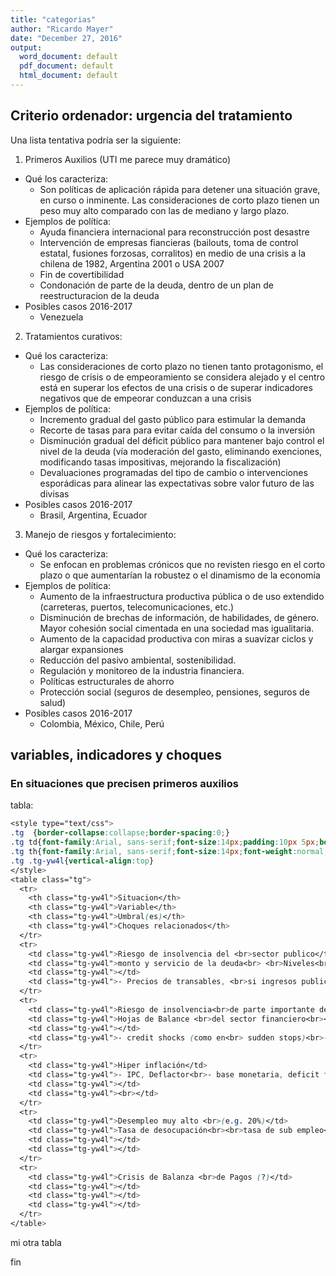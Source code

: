 ```yaml
---
title: "categorias"
author: "Ricardo Mayer"
date: "December 27, 2016"
output:
  word_document: default
  pdf_document: default
  html_document: default
---
```



## Criterio ordenador: urgencia del tratamiento 

Una lista tentativa podría ser la siguiente:

1. Primeros Auxilios (UTI me parece muy dramático)
  - Qué los caracteriza:
    + Son políticas de aplicación rápida para detener una situación grave, en curso o inminente. Las consideraciones de corto plazo tienen un peso muy alto comparado con las de mediano y largo plazo.
  - Ejemplos de política: 
    + Ayuda financiera internacional para reconstrucción post desastre
    + Intervención de empresas fiancieras (bailouts, toma de control estatal, fusiones forzosas, corralitos) en medio de una crisis a la chilena de 1982, Argentina 2001 o USA 2007
    + Fin de covertibilidad
    + Condonación de parte de la deuda, dentro de un plan de reestructuracion de la deuda
  - Posibles casos 2016-2017
    + Venezuela


2. Tratamientos curativos:
  - Qué los caracteriza:
    + Las consideraciones de corto plazo no tienen tanto protagonismo, el riesgo de crisis o de empeoramiento se considera alejado y el centro está en superar los efectos de una crisis o de superar indicadores negativos que de empeorar conduzcan a una crisis
  - Ejemplos de política: 
    + Incremento gradual del gasto público para estimular la demanda
    + Recorte de tasas para para evitar caída del consumo o la inversión
    + Disminución gradual del déficit público para mantener bajo control el nivel de la deuda (vía moderación del gasto, eliminando exenciones, modificando tasas impositivas, mejorando la fiscalización)
    + Devaluaciones programadas del tipo de cambio o intervenciones esporádicas para alinear las expectativas sobre valor futuro de las divisas
  - Posibles casos 2016-2017
    + Brasil, Argentina, Ecuador

3. Manejo de riesgos y fortalecimiento:
  - Qué los caracteriza:
    + Se enfocan en problemas crónicos que no revisten riesgo en el corto plazo o que aumentarían la robustez o el dinamismo de la economía
  - Ejemplos de política: 
    + Aumento de la infraestructura productiva pública o de uso extendido (carreteras, puertos, telecomunicaciones, etc.)
    + Disminución de brechas de información, de habilidades, de género. Mayor cohesión social cimentada en una sociedad mas igualitaria.
    + Aumento de la capacidad productiva con miras a suavizar ciclos y alargar expansiones
    + Reducción del pasivo ambiental, sostenibilidad.
    + Regulación y monitoreo de la industria financiera.
    + Políticas estructurales de ahorro
    + Protección social (seguros de desempleo, pensiones, seguros de salud)
  - Posibles casos 2016-2017
    + Colombia, México, Chile, Perú


## variables, indicadores y choques

### En situaciones que precisen primeros auxilios


tabla:



```css
<style type="text/css">
.tg  {border-collapse:collapse;border-spacing:0;}
.tg td{font-family:Arial, sans-serif;font-size:14px;padding:10px 5px;border-style:solid;border-width:1px;overflow:hidden;word-break:normal;}
.tg th{font-family:Arial, sans-serif;font-size:14px;font-weight:normal;padding:10px 5px;border-style:solid;border-width:1px;overflow:hidden;word-break:normal;}
.tg .tg-yw4l{vertical-align:top}
</style>
<table class="tg">
  <tr>
    <th class="tg-yw4l">Situacion</th>
    <th class="tg-yw4l">Variable</th>
    <th class="tg-yw4l">Umbral(es)</th>
    <th class="tg-yw4l">Choques relacionados</th>
  </tr>
  <tr>
    <td class="tg-yw4l">Riesgo de insolvencia del <br>sector publico</td>
    <td class="tg-yw4l">monto y servicio de la deuda<br> <br>Niveles<br>- Central (está)<br>- General (algunos países)<br>- Empresas relacionadas (poco, <br>buscar en Bloomberg)<br><br><br>Sub variables:<br>- Composición corto plazo <br>   y largo plazo<br><br><br>- Denominada en moneda local<br>versus USD<br>- Tasa fija versus tasa variable</td>
    <td class="tg-yw4l"></td>
    <td class="tg-yw4l">- Precios de transables, <br>si ingresos publicos por <br>ComEx son importantes<br><br>- Precios de productos de<br>empresas relacionadas<br><br>- Tasas de interés, <br>risk premium <br><br>- </td>
  </tr>
  <tr>
    <td class="tg-yw4l">Riesgo de insolvencia<br>de parte importante del <br>sector financiero</td>
    <td class="tg-yw4l">Hojas de Balance <br>del sector financiero<br><br>- pasivos/capital<br><br><br>- delinquent loans<br><br>- term imbalances<br><br>- currency imbalances<br></td>
    <td class="tg-yw4l"></td>
    <td class="tg-yw4l">- credit shocks (como en<br> sudden stops)<br>- interest rate shocks<br>- tipo de cambio<br>- Términos de <br>  intercambio<br></td>
  </tr>
  <tr>
    <td class="tg-yw4l">Hiper inflación</td>
    <td class="tg-yw4l">- IPC, Deflactor<br>- base monetaria, deficit fiscal</td>
    <td class="tg-yw4l"></td>
    <td class="tg-yw4l"><br></td>
  </tr>
  <tr>
    <td class="tg-yw4l">Desempleo muy alto <br>(e.g. 20%)</td>
    <td class="tg-yw4l">Tasa de desocupación<br><br>tasa de sub empleo<br><br><br>empleo por cuenta propia</td>
    <td class="tg-yw4l"></td>
    <td class="tg-yw4l"></td>
  </tr>
  <tr>
    <td class="tg-yw4l">Crisis de Balanza <br>de Pagos (?)</td>
    <td class="tg-yw4l"></td>
    <td class="tg-yw4l"></td>
    <td class="tg-yw4l"></td>
  </tr>
</table>
```



mi otra tabla




fin

